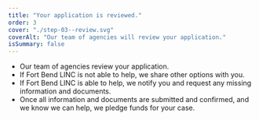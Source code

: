 ```yaml
---
title: "Your application is reviewed."
order: 3
cover: "./step-03--review.svg"
coverAlt: "Our team of agencies will review your application."
isSummary: false
---
```


* Our team of agencies review your application.
* If Fort Bend LINC is not able to help, we share other options with you.
* If Fort Bend LINC is able to help, we notify you and request any missing information and documents.
* Once all information and documents are submitted and confirmed, and we know we can help, we pledge funds for your case.